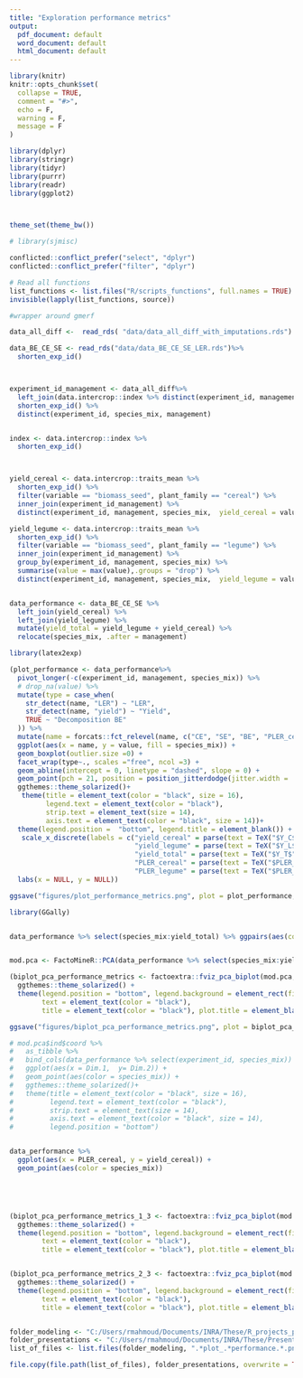```yaml
---
title: "Exploration performance metrics"
output:
  pdf_document: default
  word_document: default
  html_document: default
---
```


```r
library(knitr)
knitr::opts_chunk$set(
  collapse = TRUE,
  comment = "#>",
  echo = F,
  warning = F,
  message = F
)

```

```r

library(dplyr)
library(stringr)
library(tidyr)
library(purrr)
library(readr)
library(ggplot2)



theme_set(theme_bw())

# library(sjmisc)

conflicted::conflict_prefer("select", "dplyr")
conflicted::conflict_prefer("filter", "dplyr")


```


```r
# Read all functions
list_functions <- list.files("R/scripts_functions", full.names = TRUE)
invisible(lapply(list_functions, source))

#wrapper around gmerf

```


```r
data_all_diff <-  read_rds( "data/data_all_diff_with_imputations.rds")

data_BE_CE_SE <- read_rds("data/data_BE_CE_SE_LER.rds")%>% 
  shorten_exp_id()



experiment_id_management <- data_all_diff%>%
  left_join(data.intercrop::index %>% distinct(experiment_id, management, species_mix)) %>%
  shorten_exp_id() %>% 
  distinct(experiment_id, species_mix, management)


index <- data.intercrop::index %>% 
  shorten_exp_id()



yield_cereal <- data.intercrop::traits_mean %>%
  shorten_exp_id() %>% 
  filter(variable == "biomass_seed", plant_family == "cereal") %>%
  inner_join(experiment_id_management) %>% 
  distinct(experiment_id, management, species_mix,  yield_cereal = value)

yield_legume <- data.intercrop::traits_mean %>%
  shorten_exp_id() %>% 
  filter(variable == "biomass_seed", plant_family == "legume") %>%
  inner_join(experiment_id_management) %>% 
  group_by(experiment_id, management, species_mix) %>% 
  summarise(value = max(value),.groups = "drop") %>% 
  distinct(experiment_id, management, species_mix,  yield_legume = value)


data_performance <- data_BE_CE_SE %>%
  left_join(yield_cereal) %>%
  left_join(yield_legume) %>%
  mutate(yield_total = yield_legume + yield_cereal) %>% 
  relocate(species_mix, .after = management)

```


```r

library(latex2exp)

(plot_performance <- data_performance%>% 
  pivot_longer(-c(experiment_id, management, species_mix)) %>% 
  # drop_na(value) %>% 
  mutate(type = case_when(
    str_detect(name, "LER") ~ "LER",
    str_detect(name, "yield") ~ "Yield",
    TRUE ~ "Decomposition BE"
  )) %>% 
  mutate(name = forcats::fct_relevel(name, c("CE", "SE", "BE", "PLER_cereal", "PLER_legume", "LER"))) %>%
  ggplot(aes(x = name, y = value, fill = species_mix)) +
  geom_boxplot(outlier.size =0) +
  facet_wrap(type~., scales ="free", ncol =3) +
  geom_abline(intercept = 0, linetype = "dashed", slope = 0) + 
  geom_point(pch = 21, position = position_jitterdodge(jitter.width = .01)) +
  ggthemes::theme_solarized()+ 
   theme(title = element_text(color = "black", size = 16), 
         legend.text = element_text(color = "black"), 
         strip.text = element_text(size = 14),
         axis.text = element_text(color = "black", size = 14))+ 
  theme(legend.position =  "bottom", legend.title = element_blank()) + 
   scale_x_discrete(labels = c("yield_cereal" = parse(text = TeX("$Y_C$")),
                               "yield_legume" = parse(text = TeX("$Y_L$")),
                               "yield_total" = parse(text = TeX("$Y_T$")),
                               "PLER_cereal" = parse(text = TeX("$PLER_C$")),
                               "PLER_legume" = parse(text = TeX("$PLER_L$")))) + 
  labs(x = NULL, y = NULL))

ggsave("figures/plot_performance_metrics.png", plot = plot_performance, width = 18, height = 16, unit ="cm", dpi = "retina")
```

```r

library(GGally)


data_performance %>% select(species_mix:yield_total) %>% ggpairs(aes(color = species_mix))


mod.pca <- FactoMineR::PCA(data_performance %>% select(species_mix:yield_total) , scale.unit = TRUE, quali.sup = 1)

(biplot_pca_performance_metrics <- factoextra::fviz_pca_biplot(mod.pca, habillage = "species_mix", label = "var",labelsize = 5) +
  ggthemes::theme_solarized() +
  theme(legend.position = "bottom", legend.background = element_rect(fill = "#fdf6e3"),
        text = element_text(color = "black"),
        title = element_text(color = "black"), plot.title = element_blank()))

ggsave("figures/biplot_pca_performance_metrics.png", plot = biplot_pca_performance_metrics, width = 18, height = 16, unit ="cm", dpi = "retina")

# mod.pca$ind$coord %>% 
#   as_tibble %>%
#   bind_cols(data_performance %>% select(experiment_id, species_mix)) %>% 
#   ggplot(aes(x = Dim.1,  y= Dim.2)) + 
#   geom_point(aes(color = species_mix)) +
#   ggthemes::theme_solarized()+ 
#   theme(title = element_text(color = "black", size = 16), 
#         legend.text = element_text(color = "black"), 
#         strip.text = element_text(size = 14),
#         axis.text = element_text(color = "black", size = 14), 
#         legend.position = "bottom")


data_performance %>% 
  ggplot(aes(x = PLER_cereal, y = yield_cereal)) + 
  geom_point(aes(color = species_mix))





(biplot_pca_performance_metrics_1_3 <- factoextra::fviz_pca_biplot(mod.pca, habillage = "species_mix", label = "var",labelsize = 5,  axes = c(1, 3)) +
  ggthemes::theme_solarized() +
  theme(legend.position = "bottom", legend.background = element_rect(fill = "#fdf6e3"),
        text = element_text(color = "black"),
        title = element_text(color = "black"), plot.title = element_blank()))


(biplot_pca_performance_metrics_2_3 <- factoextra::fviz_pca_biplot(mod.pca, habillage = "species_mix", label = "var",labelsize = 5,  axes = c(2, 3)) +
  ggthemes::theme_solarized() +
  theme(legend.position = "bottom", legend.background = element_rect(fill = "#fdf6e3"),
        text = element_text(color = "black"),
        title = element_text(color = "black"), plot.title = element_blank()))



```



```r

folder_modeling <- "C:/Users/rmahmoud/Documents/INRA/These/R_projects_phD/paper_modeling_intercrop/figures"
folder_presentations <- "C:/Users/rmahmoud/Documents/INRA/These/Presentations/meeting_22_11_2022/presentation_figures"
list_of_files <- list.files(folder_modeling, ".*plot_.*performance.*.png$",recursive = TRUE, full.names = TRUE) 

file.copy(file.path(list_of_files), folder_presentations, overwrite = TRUE)
```
 
